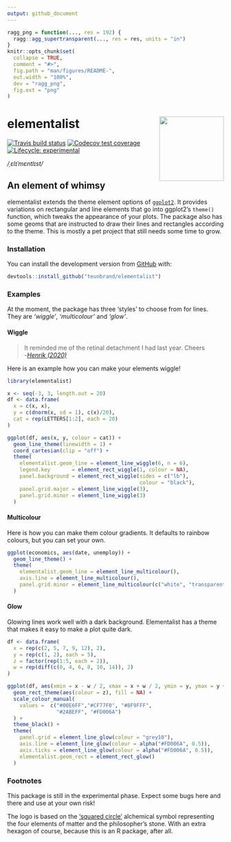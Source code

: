 ```yaml
---
output: github_document
---
```


<!-- README.md is generated from README.Rmd. Please edit that file -->

```r
ragg_png = function(..., res = 192) {
  ragg::agg_supertransparent(..., res = res, units = "in")
}
knitr::opts_chunk$set(
  collapse = TRUE,
  comment = "#>",
  fig.path = "man/figures/README-",
  out.width = "100%",
  dev = "ragg_png",
  fig.ext = "png"
)
```

# elementalist <img src="man/figures/elementalist-logo.png" align = "right" width = "150" />

<!-- badges: start -->
[![Travis build status](https://travis-ci.com/teunbrand/elementalist.svg?branch=master)](https://travis-ci.com/teunbrand/elementalist)
[![Codecov test coverage](https://codecov.io/gh/teunbrand/elementalist/branch/master/graph/badge.svg)](https://codecov.io/gh/teunbrand/elementalist?branch=master)
[![Lifecycle: experimental](https://img.shields.io/badge/lifecycle-experimental-orange.svg)](https://www.tidyverse.org/lifecycle/#experimental)
<!-- badges: end -->

*/ˌɛlɪˈmɛntlɪst/*

## An element of whimsy

elementalist extends the theme element options of [`ggplot2`](http://ggplot2.tidyverse.org). It provides variations on rectangular and line elements that go into ggplot2's `theme()` function, which tweaks the appearance of your plots. The package also has some geoms that are instructed to draw their lines and rectangles according to the theme. This is mostly a pet project that still needs some time to grow.

### Installation

You can install the development version from [GitHub](https://github.com/) with:

``` r
devtools::install_github("teunbrand/elementalist")
```

### Examples

At the moment, the package has three 'styles' to choose from for lines. They are *'wiggle'*, *'multicolour'* and *'glow'*.

#### Wiggle

> It reminded me of the retinal detachment I had last year. Cheers <br>
> -*[Henrik (2020)](https://stackoverflow.com/questions/63061601/how-to-keep-linetype-spacing-constant-despite-line-size/63080260#comment111549473_63080260)*

Here is an example how you can make your elements wiggle!

```r
library(elementalist)

x <- seq(-3, 3, length.out = 20)
df <- data.frame(
  x = c(x, x),
  y = c(dnorm(x, sd = 1), c(x)/20),
  cat = rep(LETTERS[1:2], each = 20)
)

ggplot(df, aes(x, y, colour = cat)) +
  geom_line_theme(linewidth = 1) +
  coord_cartesian(clip = "off") +
  theme(
    elementalist.geom_line = element_line_wiggle(6, n = 6),
    legend.key       = element_rect_wiggle(1, colour = NA), 
    panel.background = element_rect_wiggle(sides = c("lb"),
                                           colour = "black"),
    panel.grid.major = element_line_wiggle(3),
    panel.grid.minor = element_line_wiggle(3)
  )
```

#### Multicolour

Here is how you can make them colour gradients. It defaults to rainbow colours, but you can set your own.

```r
ggplot(economics, aes(date, unemploy)) +
  geom_line_theme() +
  theme(
    elementalist.geom_line = element_line_multicolour(),
    axis.line = element_line_multicolour(),
    panel.grid.minor = element_line_multicolour(c("white", "transparent", "white"))
  )
```

#### Glow

Glowing lines work well with a dark background. Elementalist has a theme that makes it easy to make a plot quite dark.

```r
df <- data.frame(
  x = rep(c(2, 5, 7, 9, 12), 2),
  y = rep(c(1, 2), each = 5),
  z = factor(rep(1:5, each = 2)),
  w = rep(diff(c(0, 4, 6, 8, 10, 14)), 2)
)

ggplot(df, aes(xmin = x - w / 2, xmax = x + w / 2, ymin = y, ymax = y + 1)) +
  geom_rect_theme(aes(colour = z), fill = NA) +
  scale_colour_manual(
    values =  c("#00E6FF","#CF77F0", "#8F9FFF", 
                "#2ABEFF", "#FD006A")
  ) +
  theme_black() +
  theme(
    panel.grid = element_line_glow(colour = "grey10"),
    axis.line = element_line_glow(colour = alpha("#FD006A", 0.5)),
    axis.ticks = element_line_glow(colour = alpha("#FD006A", 0.5)),
    elementalist.geom_rect = element_rect_glow()
  )
```

### Footnotes

This package is still in the experimental phase. Expect some bugs here and there and use at your own risk!

The logo is based on the  ['squared circle'](https://en.wikipedia.org/wiki/Alchemical_symbol#/media/File:Squaredcircle.svg) alchemical symbol representing the four elements of matter and the philosopher's stone. With an extra hexagon of course, because this is an R package, after all.

